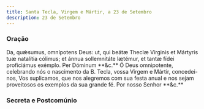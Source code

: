 ```yaml
---
title: Santa Tecla, Virgem e Mártir, a 23 de Setembro
description: 23 de Setembro
---
```


### Oração

<div class="side-by-side not-content">
  <span class="text-justify">
    Da, quǽsumus, omnípotens Deus: ut, qui beátæ Theclæ Vírginis et Mártyris tuæ
    natalítia cólimus; et ánnua sollemnitáte lætémur, et tantæ fídei proficiámus
    exémplo. Per Dóminum **&c.**
  </span>
  <span class="text-justify">
    Ó Deus omnipotente, celebrando nós o nascimento da B. Tecla, vossa Virgem e
    Mártir, concedei-nos, Vos suplicamos, que nos alegremos com sua festa anual
    e nos sejam proveitosos os exemplos da sua grande fé. Por nosso Senhor
    **&c.**
  </span>
</div>

### Secreta e Postcomúnio
